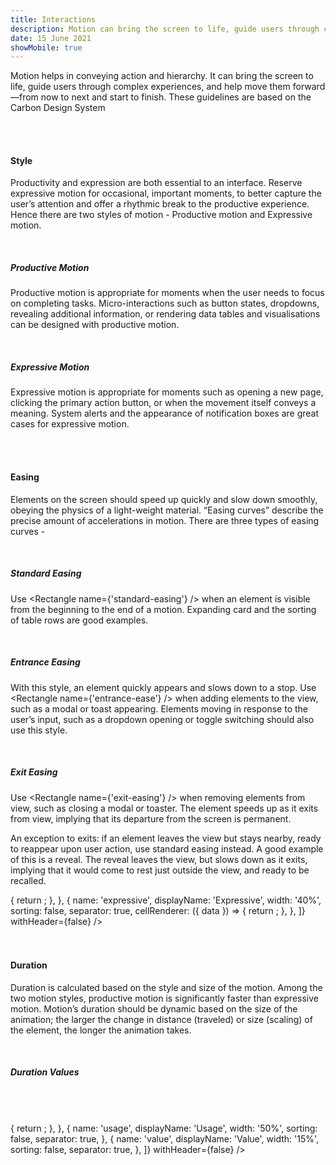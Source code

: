```yaml
---
title: Interactions
description: Motion can bring the screen to life, guide users through complex experiences, and help move them forward—from here to there, now to next, start to finish—and make progress.
date: 15 June 2021
showMobile: true
---
```


Motion helps in conveying action and hierarchy. It can bring the screen to life, guide users through complex experiences, and help move them forward—from now to next and start to finish. These guidelines are based on the Carbon Design System

<br />
<br />

#### Style

Productivity and expression are both essential to an interface. Reserve expressive motion for occasional, important moments, to better capture the user’s attention and offer a rhythmic break to the productive experience.
Hence there are two styles of motion - Productive motion and Expressive motion.

<br />

##### Productive Motion

Productive motion is appropriate for moments when the user needs to focus on completing tasks. Micro-interactions such as button states, dropdowns, revealing additional information, or rendering data tables and visualisations can be designed with productive motion.

<br />

##### Expressive Motion

Expressive motion is appropriate for moments such as opening a new page, clicking the primary action button, or when the movement itself conveys a meaning. System alerts and the appearance of notification boxes are great cases for expressive motion.

<br />
<br />

#### Easing

Elements on the screen should speed up quickly and slow down smoothly, obeying the physics of a light-weight material. “Easing curves” describe the precise amount of accelerations in motion. There are three types of easing curves -

<br />

##### Standard Easing

Use <Rectangle name={'standard-easing'} /> when an element is visible from the beginning to the end of a motion. Expanding card and the sorting of table rows are good examples.

<br />

##### Entrance Easing

With this style, an element quickly appears and slows down to a stop. Use <Rectangle name={'entrance-ease'} /> when adding elements to the view, such as a modal or toast appearing. Elements moving in response to the user’s input, such as a dropdown opening or toggle switching should also use this style.

<br />

##### Exit Easing

Use <Rectangle name={'exit-easing'} /> when removing elements from view, such as closing a modal or toaster. The element speeds up as it exits from view, implying that its departure from the screen is permanent.

An exception to exits: if an element leaves the view but stays nearby, ready to reappear upon user action, use standard easing instead. A good example of this is a reveal. The reveal leaves the view, but slows down as it exits, implying that it would come to rest just outside the view, and ready to be recalled.

<Card shadow='none'>
  <Table
    showMenu={false}
    separator={true}
    data={[
      {
        curve: 'Standard easing',
        productive: 'cubic-bezier(0.2, 0, 0.38, 0.9)',
        expressive: 'cubic-bezier(0.4, 0.14, 0.3, 1)s',
      },
      {
        curve: 'Entrance easing',
        productive: 'cubic-bezier(0, 0, 0.38, 0.9)',
        expressive: 'cubic-bezier(0, 0, 0.3, 1)',
      },
      {
        curve: 'Exit easing',
        productive: 'cubic-bezier(0.2, 0, 1, 0.9)',
        expressive: 'cubic-bezier(0.4, 0.14, 1, 1)',
      },
    ]}
    schema={[
      {
        name: 'curve',
        displayName: 'Curve',
        width: '20%',
        sorting: false,
        separator: true,
      },
      {
        name: 'productive',
        displayName: 'Productive',
        width: '40%',
        sorting: false,
        separator: true,
        cellRenderer: ({ data }) => {
          return <Rectangle name={data.productive} />;
        },
      },
      {
        name: 'expressive',
        displayName: 'Expressive',
        width: '40%',
        sorting: false,
        separator: true,
        cellRenderer: ({ data }) => {
          return <Rectangle name={data.expressive} />;
        },
      },
    ]}
    withHeader={false}
  />
</Card>

<br />
<br />
<br />

#### Duration

Duration is calculated based on the style and size of the motion. Among the two motion styles, productive motion is significantly faster than expressive motion. Motion’s duration should be dynamic based on the size of the animation; the larger the change in distance (traveled) or size (scaling) of the element, the longer the animation takes.

<br />

##### Duration Values

<br />

<Card shadow='none'>
  <Table
    showMenu={false}
    separator={true}
    data={[
      {
        tokens: 'duration--fast-01',
        usage:
          'Micro-interactions such as button and toggle',
        value: '80 ms',
      },
      {
        tokens: 'duration--fast-02',
        usage: 'Micro-interactions such as fade',
        value: '120 ms',
      },
      {
        tokens: 'duration--moderate-01',
        usage:
          'Micro-interactions, small expansion, short distance movements',
        value: '160ms',
      },
      {
        tokens: 'duration--moderate-02',
        usage: 'Expansion, system communication, toast',
        value: '240 ms',
      },
      {
        tokens: 'duration--slow-01',
        usage:
          'Large expansion, important system notifications',
        value: '400 ms',
      },
      {
        tokens: 'duration--slow-02',
        usage: 'Background dimming',
        value: '720 ms',
      },
    ]}
    schema={[
      {
        name: 'tokens',
        displayName: 'Tokens',
        width: '35%',
        sorting: false,
        separator: true,
        cellRenderer: ({ data }) => {
          return <Rectangle name={data.tokens} />;
        },
      },
      {
        name: 'usage',
        displayName: 'Usage',
        width: '50%',
        sorting: false,
        separator: true,
      },
      {
        name: 'value',
        displayName: 'Value',
        width: '15%',
        sorting: false,
        separator: true,
      },
    ]}
    withHeader={false}
  />
</Card>
